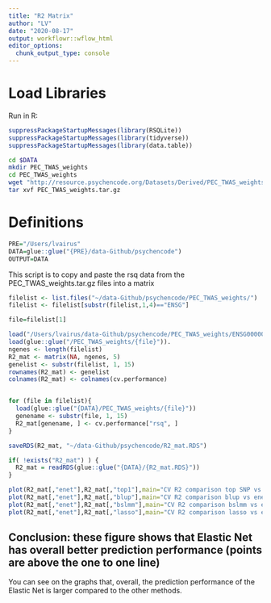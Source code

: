 ```yaml
---
title: "R2 Matrix"
author: "LV"
date: "2020-08-17"
output: workflowr::wflow_html
editor_options:
  chunk_output_type: console
---
```


# Load Libraries
Run in R:
```r
suppressPackageStartupMessages(library(RSQLite))
suppressPackageStartupMessages(library(tidyverse))
suppressPackageStartupMessages(library(data.table))
```


```bash
cd $DATA
mkdir PEC_TWAS_weights
cd PEC_TWAS_weights
wget "http://resource.psychencode.org/Datasets/Derived/PEC_TWAS_weights.tar.gz"
tar xvf PEC_TWAS_weights.tar.gz
```


# Definitions
```r
PRE="/Users/lvairus"
DATA=glue::glue("{PRE}/data-Github/psychencode")
OUTPUT=DATA
```


This script is to copy and paste the rsq data from the PEC_TWAS_weights.tar.gz files into a matrix
```r
filelist <- list.files("~/data-Github/psychencode/PEC_TWAS_weights/")
filelist <- filelist[substr(filelist,1,4)=="ENSG"]

file=filelist[1]

load("/Users/lvairus/data-Github/psychencode/PEC_TWAS_weights/ENSG00000273492.wgt.RDat")
load(glue::glue("/PEC_TWAS_weights/{file}")).
ngenes <- length(filelist)
R2_mat <- matrix(NA, ngenes, 5)
genelist <- substr(filelist, 1, 15)
rownames(R2_mat) <- genelist
colnames(R2_mat) <- colnames(cv.performance)


for (file in filelist){
  load(glue::glue("{DATA}/PEC_TWAS_weights/{file}"))
  genename <- substr(file, 1, 15)
  R2_mat[genename, ] <- cv.performance["rsq", ]
}

saveRDS(R2_mat, "~/data-Github/psychencode/R2_mat.RDS")

```



```r

if( !exists("R2_mat") ) { 
  R2_mat = readRDS(glue::glue("{DATA}/{R2_mat.RDS}"))
} 

plot(R2_mat[,"enet"],R2_mat[,"top1"],main="CV R2 comparison top SNP vs enet");abline(0,1,col='gray')
plot(R2_mat[,"enet"],R2_mat[,"blup"],main="CV R2 comparison blup vs enet");abline(0,1,col='gray')
plot(R2_mat[,"enet"],R2_mat[,"bslmm"],main="CV R2 comparison bslmm vs enet");abline(0,1,col='gray')
plot(R2_mat[,"enet"],R2_mat[,"lasso"],main="CV R2 comparison lasso vs enet");abline(0,1,col='gray')

```

## Conclusion: these figure shows that Elastic Net has overall better prediction performance (points are above the one to one line)
You can see on the graphs that, overall, the prediction performance of the Elastic Net is larger compared to the other methods.


